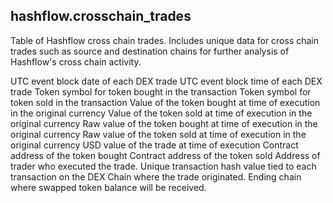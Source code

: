 ## hashflow.crosschain_trades 
Table of Hashflow cross chain trades. Includes unique data for cross chain trades such as source and destination chains for further analysis of Hashflow&#x27;s cross chain activity.


<ParamField path="block_date">
UTC event block date of each DEX trade
</ParamField>
<ParamField path="block_time">
UTC event block time of each DEX trade
</ParamField>
<ParamField path="token_bought_symbol">
Token symbol for token bought in the transaction
</ParamField>
<ParamField path="token_sold_symbol">
Token symbol for token sold in the transaction
</ParamField>
<ParamField path="token_bought_amount">
Value of the token bought at time of execution in the original currency
</ParamField>
<ParamField path="token_sold_amount">
Value of the token sold at time of execution in the original currency
</ParamField>
<ParamField path="token_bought_amount_raw">
Raw value of the token bought at time of execution in the original currency
</ParamField>
<ParamField path="token_sold_amount_raw">
Raw value of the token sold at time of execution in the original currency
</ParamField>
<ParamField path="amount_usd">
USD value of the trade at time of execution
</ParamField>
<ParamField path="token_bought_address">
Contract address of the token bought
</ParamField>
<ParamField path="token_sold_address">
Contract address of the token sold
</ParamField>
<ParamField path="trader">
Address of trader who executed the trade.
</ParamField>
<ParamField path="tx_hash">
Unique transaction hash value tied to each transaction on the DEX
</ParamField>
<ParamField path="source_chain">
Chain where the trade originated.
</ParamField>
<ParamField path="destination_chain">
Ending chain where swapped token balance will be received.
</ParamField>
